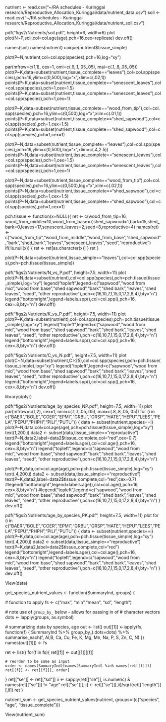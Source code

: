 nutrient <- read.csv("~/RA schedules - Kuringgai research/Reproductive_Allocation_Kuringgai/data/nutrient_data.csv")
soil <- read.csv("~/RA schedules - Kuringgai research/Reproductive_Allocation_Kuringgai/data/nutrient_soil.csv")

pdf("figs2/Nutrients/soil.pdf", height=6, width=6)
plot
plot(N~P,soil,col=col.age(age),pch=16,cex=replicate)
dev.off()

names(soil)
names(nutrient)
unique(nutrient$tissue_simple)


plot(P~N,nutrient,col=col.spp(species),pch=16,log="xy")

par(mfrow=c(1,1), cex=1, omi=c(.6,.1,.05,.05), mai=c(.1,.8,.05,.05)) 
plot(P~K,data=subset(nutrient,tissue_complete=="leaves"),col=col.spp(species),pch=16,ylim=c(0,500),log="x",xlim=c(.02,1))
points(P~K,data=subset(nutrient,tissue_complete=="senescent_leaves"),col=col.spp(species),pch=1,cex=1.5)
points(P~K,data=subset(nutrient,tissue_complete=="senescent_leaves"),col=col.spp(species),pch=1,cex=1)

plot(P~K,data=subset(nutrient,tissue_complete=="wood_from_tip"),col=col.spp(species),pch=16,ylim=c(0,500),log="x",xlim=c(.01,1))
points(P~K,data=subset(nutrient,tissue_complete=="shed_sapwood"),col=col.spp(species),pch=1,cex=1.5)
points(P~K,data=subset(nutrient,tissue_complete=="shed_sapwood"),col=col.spp(species),pch=1,cex=1)

plot(P~N,data=subset(nutrient,tissue_complete=="leaves"),col=col.spp(species),pch=16,ylim=c(0,500),log="x",xlim=c(.4,2.5))
points(P~N,data=subset(nutrient,tissue_complete=="senescent_leaves"),col=col.spp(species),pch=1,cex=1.5)
points(P~N,data=subset(nutrient,tissue_complete=="senescent_leaves"),col=col.spp(species),pch=1,cex=1)

plot(P~N,data=subset(nutrient,tissue_complete=="wood_from_tip"),col=col.spp(species),pch=16,ylim=c(0,500),log="x",xlim=c(.02,1))
points(P~N,data=subset(nutrient,tissue_complete=="shed_sapwood"),col=col.spp(species),pch=1,cex=1.5)
points(P~N,data=subset(nutrient,tissue_complete=="shed_sapwood"),col=col.spp(species),pch=1,cex=1)

pch.tissue <- function(x=NULL){
  ret <- c(wood_from_tip=16, wood_from_middle=10,wood_from_base=7,shed_sapwood=1,bark=15,shed_bark=0,leaves=17,senescent_leaves=2,seed=8,reproductive=4)
  names(ret) <- c("wood_from_tip","wood_from_middle","wood_from_base","shed_sapwood","bark","shed_bark","leaves","senescent_leaves","seed","reproductive")
  if(!is.null(x)) {
    ret <- ret[as.character(x)]
  }
  ret
}

plot(P~N,data=subset(nutrient,tissue_simple=="leaves"),col=col.spp(species),pch=pch.tissue(tissue_simple))


pdf("figs2/Nutrients/N_vs_P.pdf", height=7.5, width=11)
plot
plot(P~N,data=subset(nutrient),col=col.spp(species),pch=pch.tissue(tissue_simple),log="xy")
legend("topleft",legend=c("sapwood","wood from mid","wood from base","shed sapwood","bark","shed bark","leaves","shed leaves", "seed", "other reproductive"),pch=c(16,10,7,1,15,0,17,2,8,4),bty="n")
legend("bottomright",legend=labels.spp(),col=col.spp(),pch=16, cex=.8,bty="n")
dev.off()

pdf("figs2/Nutrients/K_vs_P.pdf", height=7.5, width=11)
plot
plot(P~K,data=subset(nutrient),col=col.spp(species),pch=pch.tissue(tissue_simple),log="xy")
legend("topleft",legend=c("sapwood","wood from mid","wood from base","shed sapwood","bark","shed bark","leaves","shed leaves", "seed", "other reproductive"),pch=c(16,10,7,1,15,0,17,2,8,4),bty="n")
legend("bottomright",legend=labels.spp(),col=col.spp(),pch=16, cex=.8,bty="n")
dev.off()

pdf("figs2/Nutrients/C_vs_N.pdf", height=7.5, width=11)
plot
plot(C~N,data=subset(nutrient,C>25),col=col.spp(species),pch=pch.tissue(tissue_simple),log="xy")
legend("topleft",legend=c("sapwood","wood from mid","wood from base","shed sapwood","bark","shed bark","leaves","shed leaves", "seed", "other reproductive"),pch=c(16,10,7,1,15,0,17,2,8,4),bty="n")
legend("bottomright",legend=labels.spp(),col=col.spp(),pch=16, cex=.8,bty="n")
dev.off()


library(dplyr)

pdf("figs2/Nutrients/age_by_species_NP.pdf", height=7.5, width=11)
plot
par(mfrow=c(1,2), cex=1, omi=c(.1,.1,.05,.05), mai=c(.8,.8,.05,.05)) 
for (i in c("BAER","BOLE","COER","EPMI","GRBU","GRSP","HATE","HEPU","LEES","PELA","PEPU","PHPH","PILI","PUTU")) {
data <- subset(nutrient,species==i)
plot(P~N,data,col=col.age(age),pch=pch.tissue(tissue_simple),log="xy")
text(1,200,i)
data2 <- subset(data,tissue_simple=="reproductive")
text(P~N,data2,label=data2$tissue_complete,col="red",cex=0.7)
legend("bottomright",legend=labels.age(),col=col.age(),pch=16, cex=.8,bty="n")
legend("topleft",legend=c("sapwood","wood from mid","wood from base","shed sapwood","bark","shed bark","leaves","shed leaves", "seed", "other reproductive"),pch=c(16,10,7,1,15,0,17,2,8,4),bty="n")

plot(P~K,data,col=col.age(age),pch=pch.tissue(tissue_simple),log="xy")
text(.4,200,i)
data2 <- subset(data,tissue_simple=="reproductive")
text(P~K,data2,label=data2$tissue_complete,col="red",cex=0.7)
#legend("bottomright",legend=labels.age(),col=col.age(),pch=16, cex=.8,bty="n")
#legend("topleft",legend=c("sapwood","wood from mid","wood from base","shed sapwood","bark","shed bark","leaves","shed leaves", "seed", "other reproductive"),pch=c(16,10,7,1,15,0,17,2,8,4),bty="n")
}
dev.off()

pdf("figs2/Nutrients/age_by_species_PK.pdf", height=7.5, width=11)
plot
for (i in c("BAER","BOLE","COER","EPMI","GRBU","GRSP","HATE","HEPU","LEES","PELA","PEPU","PHPH","PILI","PUTU")) {
data <- subset(nutrient,species==i)
plot(P~K,data,col=col.age(age),pch=pch.tissue(tissue_simple),log="xy")
text(.4,200,i)
data2 <- subset(data,tissue_simple=="reproductive")
text(P~K,data2,label=data2$tissue_complete,col="red")
legend("bottomright",legend=labels.age(),col=col.age(),pch=16, cex=.8,bty="n")
legend("topleft",legend=c("sapwood","wood from mid","wood from base","shed sapwood","bark","shed bark","leaves","shed leaves", "seed", "other reproductive"),pch=c(16,10,7,1,15,0,17,2,8,4),bty="n")
}
dev.off()



View(data)

get_species_nutrient_values <- function(SummaryInd, groups) {

  # function to apply
  fs <- c("max", "min","mean", "sd", "length")

  # note use of `group_by_` below - allows for passing in of
  # character vectors
  dots <-  lapply(groups, as.symbol)

  # summarizing data by species, age
  out <- list()
  out[[1]] <-lapply(fs, function(f) {
    SummaryInd %>%
    group_by_(.dots=dots) %>%
    summarise_each(f, Al,B, Ca, Cu, Fe, K, Mg, Mn, Na, P, S, Zn, C, N)
  })
  names(out[[1]]) <- fs

 
 ret <- list()
  for(f in fs){
    ret[[f]] <- out[[1]][[f]]

    # reorder to be same as input
    order <- names(SummaryInd)[names(SummaryInd) %in% names(ret[[f]])]
    ret[[f]] <- ret[[f]][, order]
  }
  ret[["se"]] <- ret[["sd"]]
  ii <- sapply(ret[["se"]], is.numeric) & names(ret[["se"]]) != "age"
  ret[["se"]][,ii] <- ret[["se"]][,ii]/sqrt(ret[["length"]][,ii])
  ret
}

nutrient_sum <- get_species_nutrient_values(nutrient, groups=I(c("species", "age", "tissue_complete")))

View(nutrient_sum)
